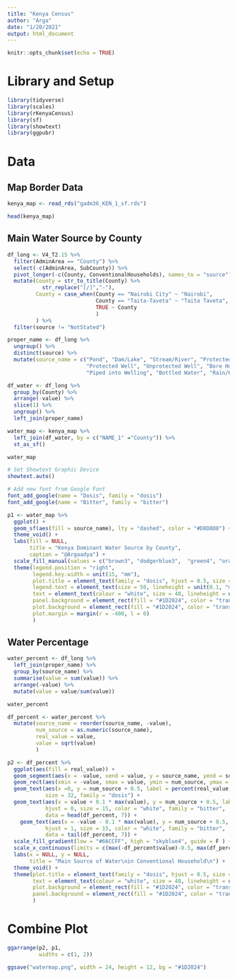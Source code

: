 ```yaml
---
title: "Kenya Census"
author: "Arga"
date: "1/20/2021"
output: html_document
---
```


```r
knitr::opts_chunk$set(echo = TRUE)
```

# Library and Setup

```r
library(tidyverse)
library(scales)
library(rKenyaCensus)
library(sf)
library(showtext)
library(ggpubr)
```

# Data

## Map Border Data

```r
kenya_map <- read_rds("gadm36_KEN_1_sf.rds")

head(kenya_map)
```

## Main Water Source by County

```r
df_long <- V4_T2.15 %>% 
  filter(AdminArea == "County") %>% 
  select(-c(AdminArea, SubCounty)) %>% 
  pivot_longer(-c(County, ConventionalHouseholds), names_to = "source") %>% 
  mutate(County = str_to_title(County) %>% 
           str_replace("[/]","-"),
         County = case_when(County == "Nairobi City" ~ "Nairobi",
                            County == "Taita-Taveta" ~ "Taita Taveta",
                            TRUE ~ County
                            )
         ) %>% 
  filter(source != "NotStated")

proper_name <- df_long %>% 
  ungroup() %>% 
  distinct(source) %>% 
  mutate(source_name = c("Pond", "Dam/Lake", "Stream/River", "Protected Spring", "Unportected Spring",
                         "Protected Well", "Unprotected Well", "Bore Hole/Tube Well", "Piped to Yard/Plot", 
                         "Piped into Welling", "Bottled Water", "Rain/Harvested Water", "Water Vendor", "Public Tap/Stand Pipe"))

df_water <- df_long %>% 
  group_by(County) %>% 
  arrange(-value) %>% 
  slice(1) %>% 
  ungroup() %>% 
  left_join(proper_name)

```

```r
water_map <- kenya_map %>% 
  left_join(df_water, by = c("NAME_1" ="County")) %>% 
  st_as_sf()

water_map
```

```r
# Set Showtext Graphic Device
showtext.auto()

# Add new font from Google Font
font_add_google(name = "Dosis", family = "dosis")
font_add_google(name = "Bitter", family = "bitter")
```

```r
p1 <- water_map %>% 
  ggplot() +
  geom_sf(aes(fill = source_name), lty = "dashed", color = "#D8D8D8") +
  theme_void() +
  labs(fill = NULL, 
       title = "Kenya Dominant Water Source by County",
       caption = "@Argaadya") +
  scale_fill_manual(values = c("brown3", "dodgerblue3",  "green4", "orange", "magenta4", "lightyellow","skyblue4", "violet")) +
  theme(legend.position = "right",
        legend.key.width = unit(15, "mm"),
        plot.title = element_text(family = "dosis", hjust = 0.5, size = 108),
        legend.text = element_text(size = 50, lineheight = unit(0.1, "mm"), family = "bitter"),
        text = element_text(colour = "white", size = 48, lineheight = unit(0.05, "mm")),
        panel.background = element_rect(fill = "#1D2024", color = "transparent"),
        plot.background = element_rect(fill = "#1D2024", color = "transparent"),
        plot.margin = margin(r = -400, l = 0)
        )
```

## Water Percentage

```r
water_percent <- df_long %>% 
  left_join(proper_name) %>% 
  group_by(source_name) %>% 
  summarise(value = sum(value)) %>% 
  arrange(-value) %>% 
  mutate(value = value/sum(value))

water_percent
```

```r
df_percent <- water_percent %>% 
  mutate(source_name = reorder(source_name, -value),
         num_source = as.numeric(source_name),
         real_value = value,
         value = sqrt(value)
         ) 

p2 <- df_percent %>% 
  ggplot(aes(fill = real_value)) +
  geom_segment(aes(x = -value, xend = value, y = source_name, yend = source_name), color = "#32AAE8") +
  geom_rect(aes(xmin = -value, xmax = value, ymin = num_source, ymax = num_source + 1), color = "skyblue4", linejoin = "round", size = 2.5 ) +
  geom_text(aes(x =0, y = num_source + 0.5, label = percent(real_value, accuracy = 0.1)),
            size = 32, family = "dosis") +
  geom_text(aes(x = value + 0.1 * max(value), y = num_source + 0.5, label = source_name), 
            hjust = 0, size = 15, color = "white", family = "bitter",
            data = head(df_percent, 7)) +
    geom_text(aes(x = -value - 0.1 * max(value), y = num_source + 0.5, label = source_name), 
            hjust = 1, size = 15, color = "white", family = "bitter",
            data = tail(df_percent, 7)) +
  scale_fill_gradient(low = "#66CCFF", high = "skyblue4", guide = F ) +
  scale_x_continuous(limits = c(max(-df_percent$value)-0.5, max(df_percent$value)+0.3)) +
  labs(x = NULL, y = NULL, 
       title = "Main Source of Water\nin Conventional Household\n") +
  theme_void() +
  theme(plot.title = element_text(family = "dosis", hjust = 0.5, size = 108),
        text = element_text(colour = "white", size = 48, lineheight = unit(0.5, "mm")),
        plot.background = element_rect(fill = "#1D2024", color = "transparent"),
        panel.background = element_rect(fill = "#1D2024", color = "transparent")
        )
```

# Combine Plot

```r
ggarrange(p2, p1, 
          widths = c(1, 2))

ggsave("watermap.png", width = 24, height = 12, bg = "#1D2024")
```

